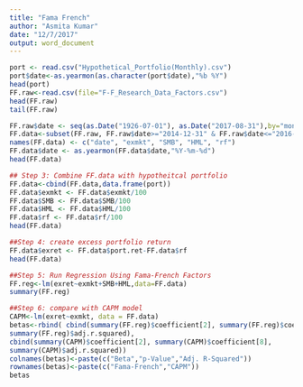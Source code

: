 ```yaml
---
title: "Fama French"
author: "Asmita Kumar"
date: "12/7/2017"
output: word_document
---
```



```r
port <- read.csv("Hypothetical_Portfolio(Monthly).csv")
port$date<-as.yearmon(as.character(port$date),"%b %Y")
head(port)
FF.raw<-read.csv(file="F-F_Research_Data_Factors.csv")
head(FF.raw)
tail(FF.raw)

FF.raw$date <- seq(as.Date("1926-07-01"), as.Date("2017-08-31"),by="months")
FF.data<-subset(FF.raw, FF.raw$date>="2014-12-31" & FF.raw$date<="2016-12-31")
names(FF.data) <- c("date", "exmkt", "SMB", "HML", "rf")
FF.data$date <- as.yearmon(FF.data$date,"%Y-%m-%d")
head(FF.data)

## Step 3: Combine FF.data with hypotheitcal portfolio
FF.data<-cbind(FF.data,data.frame(port))
FF.data$exmkt <- FF.data$exmkt/100
FF.data$SMB <- FF.data$SMB/100
FF.data$HML <- FF.data$HML/100
FF.data$rf <- FF.data$rf/100
head(FF.data)

##Step 4: create excess portfolio return
FF.data$exret <- FF.data$port.ret-FF.data$rf
head(FF.data)

##Step 5: Run Regression Using Fama-French Factors
FF.reg<-lm(exret~exmkt+SMB+HML,data=FF.data)
summary(FF.reg)

##Step 6: compare with CAPM model
CAPM<-lm(exret~exmkt, data = FF.data)
betas<-rbind( cbind(summary(FF.reg)$coefficient[2], summary(FF.reg)$coefficient[14],
summary(FF.reg)$adj.r.squared),
cbind(summary(CAPM)$coefficient[2], summary(CAPM)$coefficient[8],
summary(CAPM)$adj.r.squared))
colnames(betas)<-paste(c("Beta","p-Value","Adj. R-Squared"))
rownames(betas)<-paste(c("Fama-French","CAPM"))
betas

```
